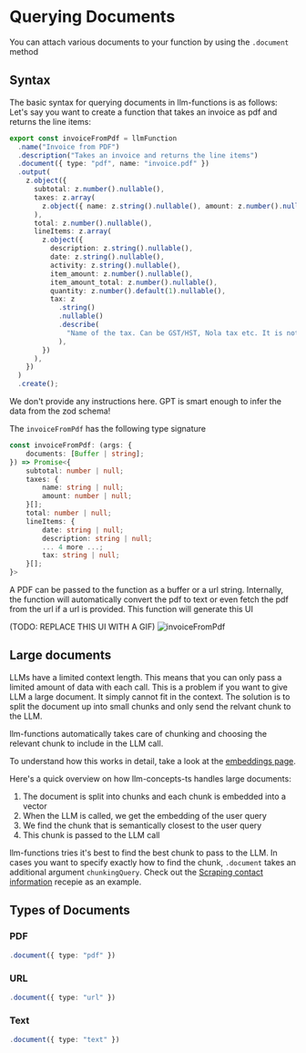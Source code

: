 # Querying Documents

You can attach various documents to your function by using the `.document` method

## Syntax

The basic syntax for querying documents in llm-functions is as follows:
Let's say you want to create a function that takes an invoice as pdf and returns the line items:

```typescript {4}
export const invoiceFromPdf = llmFunction
  .name("Invoice from PDF")
  .description("Takes an invoice and returns the line items")
  .document({ type: "pdf", name: "invoice.pdf" })
  .output(
    z.object({
      subtotal: z.number().nullable(),
      taxes: z.array(
        z.object({ name: z.string().nullable(), amount: z.number().nullable() })
      ),
      total: z.number().nullable(),
      lineItems: z.array(
        z.object({
          description: z.string().nullable(),
          date: z.string().nullable(),
          activity: z.string().nullable(),
          item_amount: z.number().nullable(),
          item_amount_total: z.number().nullable(),
          quantity: z.number().default(1).nullable(),
          tax: z
            .string()
            .nullable()
            .describe(
              "Name of the tax. Can be GST/HST, Nola tax etc. It is not the tax amount"
            ),
        })
      ),
    })
  )
  .create();
```
We don't provide any instructions here. GPT is smart enough to infer the data from the zod schema!

The `invoiceFromPdf` has the following type signature

```typescript
const invoiceFromPdf: (args: {
    documents: [Buffer | string];
}) => Promise<{
    subtotal: number | null;
    taxes: {
        name: string | null;
        amount: number | null;
    }[];
    total: number | null;
    lineItems: {
        date: string | null;
        description: string | null;
        ... 4 more ...;
        tax: string | null;
    }[];
}>
```

A PDF can be passed to the function as a buffer or a url string. Internally,
the function will automatically convert the pdf to text or even fetch the pdf from the url if a url is provided.
This function will generate this UI

(TODO: REPLACE THIS UI WITH A GIF)
![invoiceFromPdf](/images/querying-documents-01.png)

## Large documents

LLMs have a limited context length. This means that you can only pass a limited amount of data with each call.
This is a problem if you want to give LLM a large document. It simply cannot fit in the context.
The solution is to split the document up into small chunks and only send the relvant chunk to the LLM.

llm-functions automatically takes care of chunking and choosing the relevant chunk to include in the LLM call.

To understand how this works in detail, take a look at the [embeddings page](/docs/llm-concepts/embeddings).

Here's a quick overview on how llm-concepts-ts handles large documents:
1. The document is split into chunks and each chunk is embedded into a vector
2. When the LLM is called, we get the embedding of the user query
3. We find the chunk that is semantically closest to the user query
4. This chunk is passed to the LLM call

llm-functions tries it's best to find the best chunk to pass to the LLM.
In cases you want to specify exactly how to find the chunk, `.document` takes an additional argument `chunkingQuery`.
Check out the [Scraping contact information](/docs/recipes/getting-contact) recepie as an example.

## Types of Documents

### PDF

```typescript
.document({ type: "pdf" })
```

### URL

```typescript
.document({ type: "url" })
```

### Text

```typescript
.document({ type: "text" })
```
